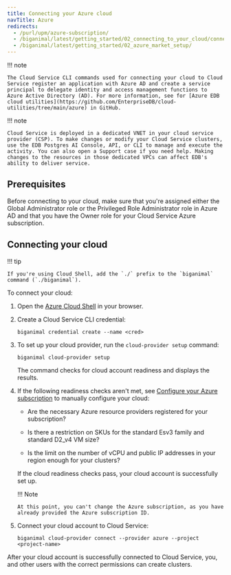 ```yaml
---
title: Connecting your Azure cloud
navTitle: Azure
redirects:
  - /purl/upm/azure-subscription/
  - /biganimal/latest/getting_started/02_connecting_to_your_cloud/connecting_azure/ #generated for BigAnimal URL path removal branch
  - /biganimal/latest/getting_started/02_azure_market_setup/
---
```


!!! note

    The Cloud Service CLI commands used for connecting your cloud to Cloud Service register an application with Azure AD and create a service principal to delegate identity and access management functions to Azure Active Directory (AD). For more information, see for [Azure EDB cloud utilities](https://github.com/EnterpriseDB/cloud-utilities/tree/main/azure) in GitHub.

!!! note

    Cloud Service is deployed in a dedicated VNET in your cloud service provider (CSP). To make changes or modify your Cloud Service clusters, use the EDB Postgres AI Console, API, or CLI to manage and execute the activity. You can also open a Support case if you need help. Making changes to the resources in those dedicated VPCs can affect EDB's ability to deliver service.

## Prerequisites

Before connecting to your cloud, make sure that you're assigned either the Global Administrator role or the Privileged Role Administrator role in Azure AD and that you have the Owner role for your Cloud Service Azure subscription.

## Connecting your cloud

!!! tip

    If you're using Cloud Shell, add the `./` prefix to the `biganimal` command (`./biganimal`).

To connect your cloud:

1.  Open the [Azure Cloud Shell](https://shell.azure.com/) in your browser.

2.  Create a Cloud Service CLI credential:

    ```shell
    biganimal credential create --name <cred> 
    ```

3.  To set up your cloud provider, run the `cloud-provider setup` command:

    ```shell
    biganimal cloud-provider setup 
    ```

    The command checks for cloud account readiness and displays the results. 

4.  If the following readiness checks aren't met, see [Configure your Azure subscription](/edb-postgres-ai/cloud-service/getting_started/your_cloud_account/preparing_cloud_account/preparing_azure/#configure-your-azure-subscription) to manually configure your cloud:

    -   Are the necessary Azure resource providers registered for your subscription?

    -   Is there a restriction on SKUs for the standard Esv3 family and standard D2_v4 VM size?

    -   Is the limit on the number of vCPU and public IP addresses in your region enough for your clusters?

    If the cloud readiness checks pass, your cloud account is successfully set up. 

    !!! Note

        At this point, you can't change the Azure subscription, as you have already provided the Azure subscription ID.

5.  Connect your cloud account to Cloud Service:

    ```shell
    biganimal cloud-provider connect --provider azure --project <project-name>
    ```

After your cloud account is successfully connected to Cloud Service, you, and other users with the correct permissions can create clusters.

